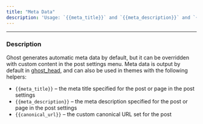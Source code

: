 ```yaml
---
title: "Meta Data"
description: 'Usage: `{{meta_title}}` and `{{meta_description}}` and `{{canonical_url}}`'
---
```


***

### Description

Ghost generates automatic meta data by default, but it can be overridden with custom content in the post settings menu. Meta data is output by default in [ghost\_head](/themes/helpers/utility/ghost_head_foot/), and can also be used in themes with the following helpers:

* `{{meta_title}}` – the meta title specified for the post or page in the post settings
* `{{meta_description}}` – the meta description specified for the post or page in the post settings
* `{{canonical_url}}` – the custom canonical URL set for the post